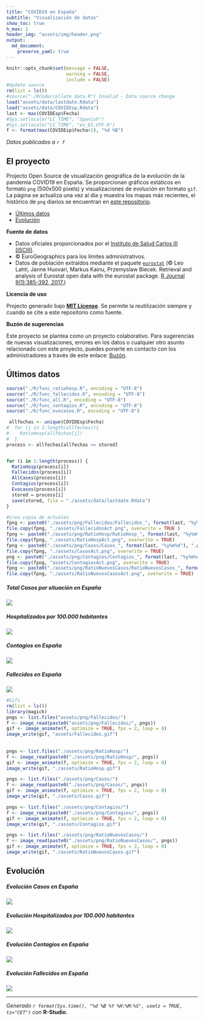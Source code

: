 ```yaml
---
title: "COVID19 en España"
subtitle: "Visualización de datos"
show_toc: true
h_max: 2
header_img: "assets/img/header.png"
output: 
  md_document:
    preserve_yaml: true
---
```



```r
knitr::opts_chunk$set(message = FALSE,
                      warning = FALSE,
                      include = FALSE)
#Update source
rm(list = ls())
#source("./RCode/collate_data.R") Invalid - Data source change
load("assets/data/lastdate.Rdata")
load("assets/data/COVIDEsp.Rdata")
last <- max(COVIDEsp$Fecha)
#Sys.setlocale("LC_TIME", "Spanish")
#Sys.setlocale("LC_TIME", "es_ES.UTF-8")
f <- format(max(COVIDEsp$Fecha+1), "%d %B")
```

*Datos publicados a `r f`*

## El proyecto

Projecto Open Source de visualización geográfica de la evolución de la pandemia COVID19 en España. Se proporcionan gráficos estáticos en formato `png` (500x500 pixels) y visualizaciones de evolución en formato `gif`. La página se actualiza una vez al día y muestra los mapas más recientes, el histórico de `png` diarios se encuentran en [este repositorio](https://github.com/dieghernan/COVID19/tree/master/pngs).

- [Últimos datos](#últimos-datos)
- [Evolución](#evolución)

**Fuente de datos**

- Datos oficiales proporcionados por el [Instituto de Salud Carlos III (ISCIII)](https://covid19.isciii.es/).
- © EuroGeographics para los límites administrativos.
- Datos de población extraídos mediante el paquete [`eurostat`]( http://ropengov.github.io/eurostat) (© Leo Lahti, Janne Huovari, Markus Kainu, Przemyslaw Biecek. Retrieval and analysis of Eurostat open data with the eurostat package. [R Journal 9(1):385-392, 2017.](https://journal.r-project.org/archive/2017/RJ-2017-019/index.html))

**Licencia de uso**

Projecto generado bajo [**MIT License**](./LICENSE). Se permite la reutilización siempre y cuando se cite a este repositorio como fuente.

**Buzón de sugerencias**

Este proyecto se plantea como un proyecto colaborativo. Para sugerencias de nuevas visualizaciones, errores en los datos o cualquier otro asunto relacionado con este proyecto, puedes ponerte en contacto con los administradores a través de este enlace: [Buzón](https://github.com/dieghernan/COVID19/issues/new/choose).



## Últimos datos


```r
source("./R/func_ratiohosp.R", encoding = "UTF-8")
source("./R/func_fallecidos.R", encoding = "UTF-8")
source("./R/func_all.R", encoding = "UTF-8")
source("./R/func_contagios.R", encoding = "UTF-8")
source("./R/func_evocasos.R", encoding = "UTF-8")

 allfechas <- unique(COVIDEsp$Fecha)
#  for (j in 1:length(allfechas)){
#    RatioHosp(allfechas[j])
#  }
process <- allfechas[allfechas >= stored]


for (i in 1:length(process)) {
  RatioHosp(process[i])
  Fallecidos(process[i])
  AllCases(process[i])
  Contagios(process[i])
  Evocasos(process[i])
  stored = process[i]
  save(stored, file = "./assets/data/lastdate.Rdata")
}

#Crea copia de actuales
fpng <- paste0("./assets/png/Fallecidos/Fallecidos_", format(last, "%y%m%d"), ".png")
file.copy(fpng, "./assets/FallecidosAct.png", overwrite = TRUE )
fpng <- paste0("./assets/png/RatioHosp/RatioHosp_", format(last, "%y%m%d"), ".png")
file.copy(fpng, "./assets/RatioHospAct.png", overwrite = TRUE)
fpng <- paste0("./assets/png/Casos/Casos_", format(last, "%y%m%d"), ".png")
file.copy(fpng, "./assets/CasosAct.png", overwrite = TRUE)
png <- paste0("./assets/png/Contagios/Contagios_", format(last, "%y%m%d"), ".png")
file.copy(fpng, "assets/ContagiosAct.png", overwrite = TRUE)
fpng <- paste0("./assets/png/RatioNuevosCasos/RatioNuevosCasos_", format(last, "%y%m%d"), ".png")
file.copy(fpng, "./assets/RatioNuevosCasosAct.png", overwrite = TRUE)

```

##### Total Casos por situación en España

![](./assets/CasosAct.png)

##### Hospitalizados por 100.000 habitantes

![](./assets/RatioHospAct.png)

##### Contagios en España

![](./assets/ContagiosAct.png)

##### Fallecidos en España

![](./assets/FallecidosAct.png)

```r
#Gifs
rm(list = ls())
library(magick)
pngs <- list.files("assets/png/Fallecidos/")
f <- image_read(paste0("assets/png/Fallecidos/", pngs))
gif <- image_animate(f, optimize = TRUE, fps = 2, loop = 0)
image_write(gif, "assets/Fallecidos.gif")
 
 
pngs <- list.files("./assets/png/RatioHosp/")
f <- image_read(paste0("./assets/png/RatioHosp/", pngs))
gif <- image_animate(f, optimize = TRUE, fps = 2, loop = 0)
image_write(gif, "./assets/RatioHosp.gif")

pngs <- list.files("./assets/png/Casos/")
f <- image_read(paste0("./assets/png/Casos/", pngs))
gif <- image_animate(f, optimize = TRUE, fps = 2, loop = 0)
image_write(gif, "./assets/Casos.gif")

pngs <- list.files("./assets/png/Contagios/")
f <- image_read(paste0("./assets/png/Contagios/", pngs))
gif <- image_animate(f, optimize = TRUE, fps = 2, loop = 0)
image_write(gif, "./assets/Contagios.gif")

pngs <- list.files("./assets/png/RatioNuevosCasos/")
f <- image_read(paste0("./assets/png/RatioNuevosCasos/", pngs))
gif <- image_animate(f, optimize = TRUE, fps = 2, loop = 0)
image_write(gif, "./assets/RatioNuevosCasos.gif")
```




## Evolución

##### Evolución Casos en España

![](./assets/Casos.gif)


##### Evolución Hospitalizados por 100.000 habitantes

![](./assets/RatioHosp.gif)

##### Evolución Contagios en España
![](./assets/Contagios.gif)


##### Evolución Fallecidos en España

![](./assets/Fallecidos.gif)

---

*Generado `r format(Sys.time(), "%d %B %Y %H:%M:%S", usetz = TRUE, tz="CET")` con* **R-Studio**.

